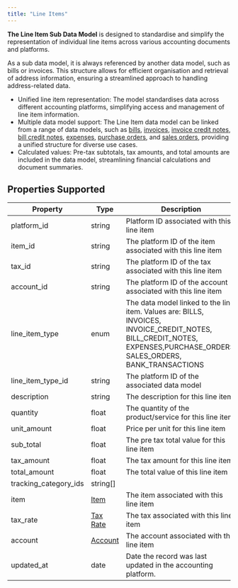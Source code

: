 ```yaml
---
title: "Line Items"
---
```


**The Line Item Sub Data Model** is designed to standardise and simplify the representation of individual line items across various accounting documents and platforms.

As a sub data model, it is always referenced by another data model, such as bills or invoices. This structure allows for efficient organisation and retrieval of address information, ensuring a streamlined approach to handling address-related data.

* Unified line item representation: The model standardises data across different accounting platforms, simplifying access and management of line item information.
* Multiple data model support: The Line Item data model can be linked from a range of data models, such as [bills](/docs/bills), [invoices](/docs/invoices), [invoice credit notes](/docs/invoice-credit-notes), [bill credit notes](/docs/bill-credit-notes), [expenses](/docs/expenses), [purchase orders](/docs/purchase-orders), and [sales orders](/docs/sales-orders), providing a unified structure for diverse use cases.
* Calculated values: Pre-tax subtotals, tax amounts, and total amounts are included in the data model, streamlining financial calculations and document summaries.

  
## Properties Supported

| Property                | Type                        | Description                                                                                                                                                                    |
| ----------------------- | --------------------------- | ------------------------------------------------------------------------------------------------------------------------------------------------------------------------------ |
| platform\_id            | string                      | Platform ID associated with this line item                                                                                                                                     |
| item\_id                | string                      | The platform ID of the item associated with this line item                                                                                                                     |
| tax\_id                 | string                      | The platform ID of the tax associated with this line item                                                                                                                      |
| account\_id             | string                      | The platform ID of the account associated with this line item                                                                                                                  |
| line\_item\_type        | enum                        | The data model linked to the line item. Values are: BILLS, INVOICES, INVOICE\_CREDIT\_NOTES, BILL\_CREDIT\_NOTES, EXPENSES,PURCHASE\_ORDERS, SALES\_ORDERS, BANK\_TRANSACTIONS |
| line\_item\_type\_id    | string                      | The platform ID of the associated data model                                                                                                                                   |
| description             | string                      | The description for this line item                                                                                                                                             |
| quantity                | float                       | The quantity of the product/service for this line item                                                                                                                         |
| unit\_amount            | float                       | Price per unit for this line item                                                                                                                                              |
| sub\_total              | float                       | The pre tax total value for this line item                                                                                                                                     |
| tax\_amount             | float                       | The tax amount for this line item                                                                                                                                              |
| total\_amount           | float                       | The total value of this line item                                                                                                                                              |
| tracking\_category\_ids | string\[\]                  |                                                                                                                                                                                |
| item                    | [Item](/docs/items)         | The item associated with this line item                                                                                                                                        |
| tax\_rate               | [Tax Rate](/docs/tax-rates) | The tax associated with this line item                                                                                                                                         |
| account                 | [Account](/docs/accounts)   | The account associated with this line item                                                                                                                                     |
| updated\_at             | date                        | Date the record was last updated in the accounting platform.                                                                                                                   |
